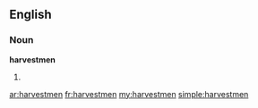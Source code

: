 ==English==

===Noun===
'''harvestmen'''

# {{plural of|harvestman}}

[[ar:harvestmen]]
[[fr:harvestmen]]
[[my:harvestmen]]
[[simple:harvestmen]]
